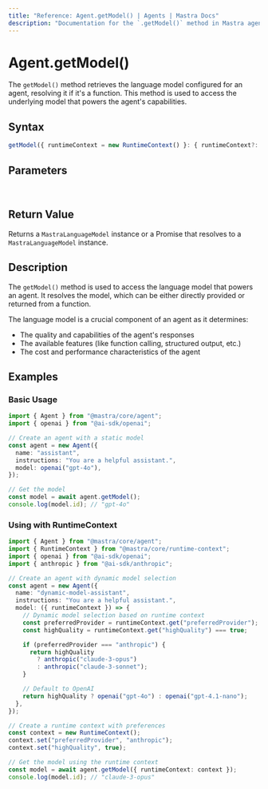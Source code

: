 ```yaml
---
title: "Reference: Agent.getModel() | Agents | Mastra Docs"
description: "Documentation for the `.getModel()` method in Mastra agents, which retrieves the language model that powers the agent."
---
```


# Agent.getModel()

The `getModel()` method retrieves the language model configured for an agent, resolving it if it's a function. This method is used to access the underlying model that powers the agent's capabilities.

## Syntax

```typescript
getModel({ runtimeContext = new RuntimeContext() }: { runtimeContext?: RuntimeContext } = {}): MastraLanguageModel | Promise<MastraLanguageModel>
```

## Parameters

<br />
<PropertiesTable
  content={[
    {
      name: "runtimeContext",
      type: "RuntimeContext",
      isOptional: true,
      description:
        "Runtime context for dependency injection and contextual information.",
    },
  ]}
/>

## Return Value

Returns a `MastraLanguageModel` instance or a Promise that resolves to a `MastraLanguageModel` instance.

## Description

The `getModel()` method is used to access the language model that powers an agent. It resolves the model, which can be either directly provided or returned from a function.

The language model is a crucial component of an agent as it determines:

- The quality and capabilities of the agent's responses
- The available features (like function calling, structured output, etc.)
- The cost and performance characteristics of the agent

## Examples

### Basic Usage

```typescript
import { Agent } from "@mastra/core/agent";
import { openai } from "@ai-sdk/openai";

// Create an agent with a static model
const agent = new Agent({
  name: "assistant",
  instructions: "You are a helpful assistant.",
  model: openai("gpt-4o"),
});

// Get the model
const model = await agent.getModel();
console.log(model.id); // "gpt-4o"
```

### Using with RuntimeContext

```typescript
import { Agent } from "@mastra/core/agent";
import { RuntimeContext } from "@mastra/core/runtime-context";
import { openai } from "@ai-sdk/openai";
import { anthropic } from "@ai-sdk/anthropic";

// Create an agent with dynamic model selection
const agent = new Agent({
  name: "dynamic-model-assistant",
  instructions: "You are a helpful assistant.",
  model: ({ runtimeContext }) => {
    // Dynamic model selection based on runtime context
    const preferredProvider = runtimeContext.get("preferredProvider");
    const highQuality = runtimeContext.get("highQuality") === true;

    if (preferredProvider === "anthropic") {
      return highQuality
        ? anthropic("claude-3-opus")
        : anthropic("claude-3-sonnet");
    }

    // Default to OpenAI
    return highQuality ? openai("gpt-4o") : openai("gpt-4.1-nano");
  },
});

// Create a runtime context with preferences
const context = new RuntimeContext();
context.set("preferredProvider", "anthropic");
context.set("highQuality", true);

// Get the model using the runtime context
const model = await agent.getModel({ runtimeContext: context });
console.log(model.id); // "claude-3-opus"
```
